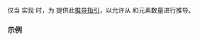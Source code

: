 {{title|deduction guides for {{tt|std::ranges::chunk_view}}}}
{{cpp/ranges/chunk_view/navbar}}

{{ddcl|header=ranges|since=c++23|
template&lt; class R &gt;
chunk_view( R&amp;&amp;, ranges::range_difference_t&lt;R&gt; ) -&gt; chunk_view&lt;views::all_t&lt;R&gt;&gt;;
}}

仅当 {{c|V}} 实现 {{lconcept|input_range}} 时，为 {{rlpt|/|ranges::chunk_view}} 提供此[[cpp/language/class template argument deduction|推导指引]]，以允许从 {{lconcept|range}} 和元素数量进行推导。

===示例===
{{example
|code=
|output=
}}

{{langlinks|de|en|es|ja|ru}}